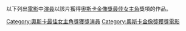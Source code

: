 {{Catnav|頁面分類|...|演员|电影演员|奧斯卡最佳女主角獎獲獎演員}}

以下列出[[電影|電影]]中[[演員|演員]]以該片獲得[[奧斯卡金像獎|奧斯卡金像獎]][[奥斯卡最佳女主角奖|最佳女主角]]獎項的作品。

[[Category:奧斯卡最佳女主角獎獲獎演員|Category:奧斯卡最佳女主角獎獲獎演員]]
[[Category:奧斯卡金像獎獲獎電影|Category:奧斯卡金像獎獲獎電影]]